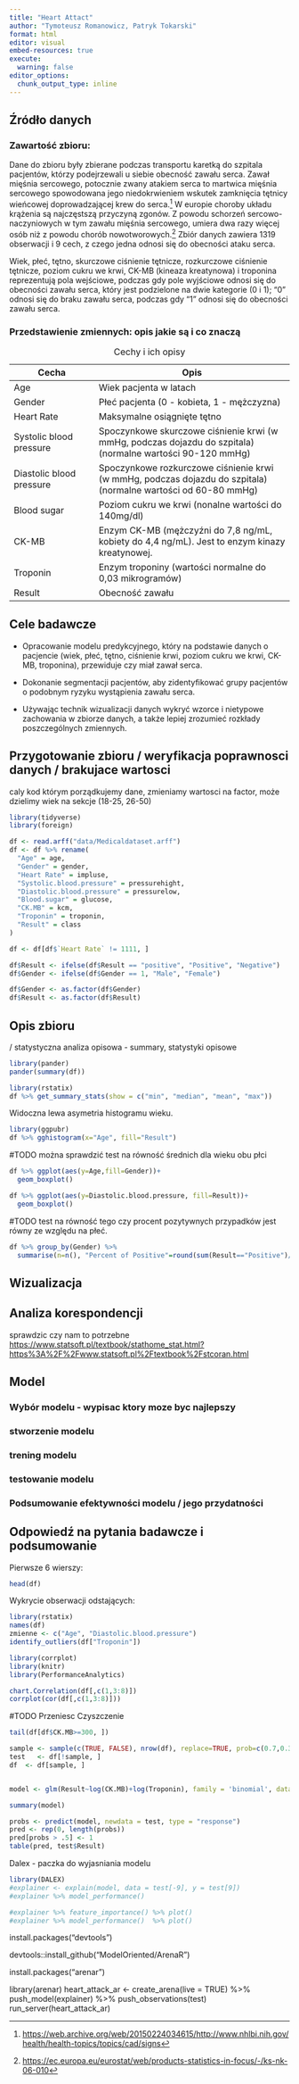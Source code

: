 ```yaml
---
title: "Heart Attact"
author: "Tymoteusz Romanowicz, Patryk Tokarski"
format: html
editor: visual
embed-resources: true
execute: 
  warning: false
editor_options: 
  chunk_output_type: inline
---
```


## Źródło danych

### Zawartość zbioru:

Dane do zbioru były zbierane podczas transportu karetką do szpitala pacjentów, którzy podejrzewali u siebie obecność zawału serca. Zawał mięśnia sercowego, potocznie zwany atakiem serca to martwica mięśnia sercowego spowodowana jego niedokrwieniem wskutek zamknięcia tętnicy wieńcowej doprowadzającej krew do serca.[^1] W europie choroby układu krążenia są najczęstszą przyczyną zgonów. Z powodu schorzeń sercowo-naczyniowych w tym zawału mięśnia sercowego, umiera dwa razy więcej osób niż z powodu chorób nowotworowych.[^2] Zbiór danych zawiera 1319 obserwacji i 9 cech, z czego jedna odnosi się do obecności ataku serca.

[^1]: <https://web.archive.org/web/20150224034615/http://www.nhlbi.nih.gov/health/health-topics/topics/cad/signs>

[^2]: <https://ec.europa.eu/eurostat/web/products-statistics-in-focus/-/ks-nk-06-010>

Wiek, płeć, tętno, skurczowe ciśnienie tętnicze, rozkurczowe ciśnienie tętnicze, poziom cukru we krwi, CK-MB (kineaza kreatynowa) i troponina reprezentują pola wejściowe, podczas gdy pole wyjściowe odnosi się do obecności zawału serca, który jest podzielone na dwie kategorie (0 i 1); "0" odnosi się do braku zawału serca, podczas gdy "1" odnosi się do obecności zawału serca.

### Przedstawienie zmiennych: opis jakie są i co znaczą

| Cecha                    | Opis                                                                                                           |
|----------------------|--------------------------------------------------|
| Age                      | Wiek pacjenta w latach                                                                                         |
| Gender                   | Płeć pacjenta (0 - kobieta, 1 - mężczyzna)                                                                     |
| Heart Rate               | Maksymalne osiągnięte tętno                                                                                    |
| Systolic blood pressure  | Spoczynkowe skurczowe ciśnienie krwi (w mmHg, podczas dojazdu do szpitala) (normalne wartości 90-120 mmHg)     |
| Diastolic blood pressure | Spoczynkowe rozkurczowe ciśnienie krwi (w mmHg, podczas dojazdu do szpitala) (normalne wartości od 60-80 mmHg) |
| Blood sugar              | Poziom cukru we krwi (nonalne wartości do 140mg/dl)                                                            |
| CK-MB                    | Enzym CK-MB (mężczyźni do 7,8 ng/mL, kobiety do 4,4 ng/mL). Jest to enzym kinazy kreatynowej.                  |
| Troponin                 | Enzym troponiny (wartości normalne do 0,03 mikrogramów)                                                        |
| Result                   | Obecność zawału                                                                                                |

: Cechy i ich opisy

## Cele badawcze

-   Opracowanie modelu predykcyjnego, który na podstawie danych o pacjencie (wiek, płeć, tętno, ciśnienie krwi, poziom cukru we krwi, CK-MB, troponina), przewiduje czy miał zawał serca.

-   Dokonanie segmentacji pacjentów, aby zidentyfikować grupy pacjentów o podobnym ryzyku wystąpienia zawału serca.

-   Używając technik wizualizacji danych wykryć wzorce i nietypowe zachowania w zbiorze danych, a także lepiej zrozumieć rozkłady poszczególnych zmiennych.

## Przygotowanie zbioru / weryfikacja poprawnosci danych / brakujace wartosci

caly kod którym porządkujemy dane, zmieniamy wartosci na factor, może dzielimy wiek na sekcje (18-25, 26-50)
```r
library(tidyverse)
library(foreign)

df <- read.arff("data/Medicaldataset.arff")
df <- df %>% rename(
  "Age" = age,
  "Gender" = gender,
  "Heart Rate" = impluse,
  "Systolic.blood.pressure" = pressurehight,
  "Diastolic.blood.pressure" = pressurelow,
  "Blood.sugar" = glucose,
  "CK.MB" = kcm,
  "Troponin" = troponin,
  "Result" = class
)
```

```r
df <- df[df$`Heart Rate` != 1111, ]

df$Result <- ifelse(df$Result == "positive", "Positive", "Negative")
df$Gender <- ifelse(df$Gender == 1, "Male", "Female")

df$Gender <- as.factor(df$Gender)
df$Result <- as.factor(df$Result)
```


## Opis zbioru

/ statystyczna analiza opisowa - summary, statystyki opisowe



```r
library(pander)
pander(summary(df))
```

```r
library(rstatix)
df %>% get_summary_stats(show = c("min", "median", "mean", "max"))
```

Widoczna lewa asymetria histogramu wieku.
```r
library(ggpubr)
df %>% gghistogram(x="Age", fill="Result")
```

#TODO można sprawdzić test na równość średnich dla wieku obu płci
```r
df %>% ggplot(aes(y=Age,fill=Gender))+
  geom_boxplot()
```

```r
df %>% ggplot(aes(y=Diastolic.blood.pressure, fill=Result))+
  geom_boxplot()
```
#TODO test na równość tego czy procent pozytywnych przypadków jest równy ze względu na płeć.
```r
df %>% group_by(Gender) %>% 
  summarise(n=n(), "Percent of Positive"=round(sum(Result=="Positive")/n(),2))
```


## Wizualizacja

## Analiza korespondencji

sprawdzic czy nam to potrzebne <https://www.statsoft.pl/textbook/stathome_stat.html?https%3A%2F%2Fwww.statsoft.pl%2Ftextbook%2Fstcoran.html>

## Model

### Wybór modelu - wypisac ktory moze byc najlepszy

### stworzenie modelu

### trening modelu

### testowanie modelu

### Podsumowanie efektywności modelu / jego przydatności

## Odpowiedź na pytania badawcze i podsumowanie

Pierwsze 6 wierszy:

```r
head(df)

```

Wykrycie obserwacji odstających:

```r
library(rstatix)
names(df)
zmienne <- c("Age", "Diastolic.blood.pressure")
identify_outliers(df["Troponin"])

```

```r
library(corrplot)
library(knitr)
library(PerformanceAnalytics)

chart.Correlation(df[,c(1,3:8)])
corrplot(cor(df[,c(1,3:8)]))
```


#TODO Przeniesc Czyszczenie

```r
tail(df[df$CK.MB>=300, ])
```

```r
sample <- sample(c(TRUE, FALSE), nrow(df), replace=TRUE, prob=c(0.7,0.3))
test   <- df[!sample, ]
df  <- df[sample, ]


model <- glm(Result~log(CK.MB)+log(Troponin), family = 'binomial', data = df)

summary(model)

probs <- predict(model, newdata = test, type = "response")
pred <- rep(0, length(probs))
pred[probs > .5] <- 1
table(pred, test$Result)
```

Dalex - paczka do wyjasniania modelu

```r
library(DALEX)
#explainer <- explain(model, data = test[-9], y = test[9])
#explainer %>% model_performance()

#explainer %>% feature_importance() %>% plot()
#explainer %>% model_performance()  %>% plot()

```

install.packages("devtools")

devtools::install_github("ModelOriented/ArenaR")

install.packages("arenar")

library(arenar) heart_attack_ar \<- create_arena(live = TRUE) %\>% push_model(explainer) %\>% push_observations(test) run_server(heart_attack_ar)
